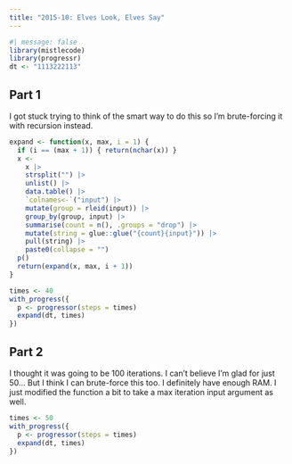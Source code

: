 ```yaml
---
title: "2015-10: Elves Look, Elves Say"
---
```


```r
#| message: false
library(mistlecode)
library(progressr)
dt <- "1113222113"
```

## Part 1

I got stuck trying to think of the smart way to do this so I'm brute-forcing it with recursion instead.

```r
expand <- function(x, max, i = 1) {
  if (i == (max + 1)) { return(nchar(x)) }
  x <-
    x |>
    strsplit("") |>
    unlist() |>
    data.table() |>
    `colnames<-`("input") |>
    mutate(group = rleid(input)) |>
    group_by(group, input) |>
    summarise(count = n(), .groups = "drop") |>
    mutate(string = glue::glue("{count}{input}")) |>
    pull(string) |>
    paste0(collapse = "")
  p()
  return(expand(x, max, i + 1))
}

times <- 40
with_progress({ 
  p <- progressor(steps = times)
  expand(dt, times) 
})
```

## Part 2

I thought it was going to be 100 iterations. I can't believe I'm glad for just 50... But I think I can brute-force this too. I definitely have enough RAM. I just modified the function a bit to take a max iteration input argument as well.

```r
times <- 50
with_progress({ 
  p <- progressor(steps = times)
  expand(dt, times) 
})
```


